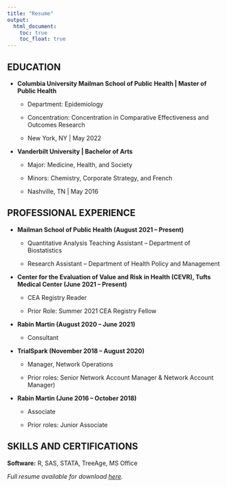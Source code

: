 ```yaml
---
title: "Resume"
output: 
  html_document:
    toc: true
    toc_float: true
---
```


## EDUCATION

*   **Columbia University Mailman School of Public Health | Master of Public Health**

    * Department: Epidemiology 
    
    * Concentration: Concentration in Comparative Effectiveness and Outcomes Research
    
    * New York, NY | May 2022

*   **Vanderbilt University | Bachelor of Arts**

    * Major: Medicine, Health, and Society 

    * Minors: Chemistry, Corporate Strategy, and French

    * Nashville, TN | May 2016

## PROFESSIONAL EXPERIENCE 

*   **Mailman School of Public Health (August 2021 – Present)**

    * Quantitative Analysis Teaching Assistant – Department of Biostatistics 

    * Research Assistant – Department of Health Policy and Management

*   **Center for the Evaluation of Value and Risk in Health (CEVR), Tufts Medical Center (June 2021 – Present)**

    * CEA Registry Reader 
    
    * Prior Role: Summer 2021 CEA Registry Fellow

*   **Rabin Martin (August 2020 – June 2021)**

    * Consultant 

*   **TrialSpark (November 2018 – August 2020)**

    * Manager, Network Operations 

    * Prior roles: Senior Network Account Manager & Network Account Manager) 
    
*   **Rabin Martin (June 2016 – October 2018)**
    
    * Associate 

    * Prior roles: Junior Associate 

## SKILLS AND CERTIFICATIONS 

**Software:** R, SAS, STATA, TreeAge, MS Office

*Full resume available for download [here](static/resume.pdf).*

